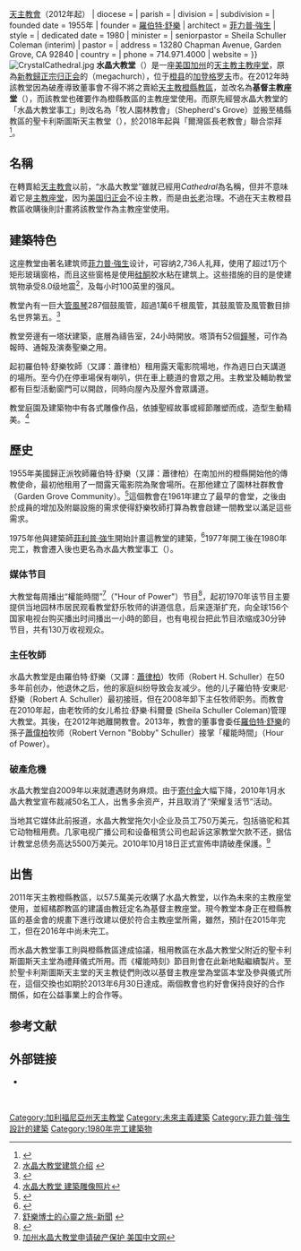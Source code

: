 {{Coord|33.787396|-117.898933|region:US_type:landmark|display=title}}
{{noteTA
|1=zh-hans:县;zh-hk:縣;zh-tw:郡;
|2=zh-hans:橙县;zh-hk:橙縣;zh-tw:橘郡;
|3=zh-tw:菲力普·強生; zh-cn:菲利普·约翰逊; zh-hk:菲利浦·莊臣; zh-sg:菲力普·约翰逊; zh-mo:菲力普·約翰遜;
}}
{{Infobox church
| name           = 水晶大教堂
| fullname       = 
| color          = 
| image          = Crys-ext.jpg
| imagesize      = 280
| caption        = 
| landscape      = yes
| denomination   = [[美国归正会|归正会]]{{→}}[[天主教會|天主教會]]（2012年起）
| diocese        = 
| parish         = 
| division       = 
| subdivision    = 
| founded date   = 1955年
| founder        = [[羅伯特·舒樂|羅伯特·舒樂]]
| architect      = [[菲力普·強生|菲力普·強生]]
| style          = 
| dedicated date = 1980
| minister       = 
| seniorpastor   = Sheila Schuller Coleman (interim)
| pastor         = 
| address        = 13280 Chapman Avenue, Garden Grove, CA 92840
| country        = {{USA}}
| phone          = 714.971.4000
| website        = {{url|http://www.crystalcathedral.org/}}
}}
[[File:CrystalCathedral.jpg|thumb]]
'''水晶大教堂'''（{{lang-en|Crystal Cathedral}}）是一座[[美国|美国]][[加州|加州]]的[[天主教|天主教]][[主教座堂|主教座堂]]，原為[[新教|新教]][[歸正宗|歸正宗]][[美国归正会|归正会]]的{{link-en|超級教會|Megachurch|超级教堂}}（megachurch），位于[[橙县_(加利福尼亚州)|橙县]]的[[加登格罗夫_(加利福尼亚州)|加登格罗夫]]市。在2012年時該教堂因為破產導致董事會不得不將之賣給[[天主教橙縣教區|天主教橙縣教區]]，並改名為'''基督主教座堂'''（{{lang-en|Christ Cathedral}}），而該教堂也確要作為橙縣教區的主教座堂使用。而原先經營水晶大教堂的「水晶大教堂事工」則改名為「牧人園林教會」（Shepherd's Grove）並搬至橘縣教區的聖卡利斯圖斯天主教堂（{{lang-en|St. Callistus Catholic Church}}），於2018年起與「爾灣區長老教會」聯合崇拜<ref>{{cite news|author=孫菲比|title=「權能時間」下月告別水晶大教堂移師新堂|url=http://www.gospelherald.com.hk/news/wor_3214.htm|newspaper=香港基督日報|date=2013年5月22日|accessdate=2014年3月24日|archive-date=2014年3月24日|archive-url=https://web.archive.org/web/20140324202534/http://www.gospelherald.com.hk/news/wor_3214.htm|dead-url=no}}</ref>。

==名稱==
在轉賣給[[天主教會|天主教會]]以前，“水晶大教堂”雖就已經用''Cathedral''為名稱，但并不意味着它是[[主教座堂|主教座堂]]，因为[[美国归正会|美国归正会]]不设主教，而是由[[长老|长老]]治理。不過在天主教橙县教區收購後則計畫將該教堂作為主教座堂使用。

== 建築特色 ==
这座教堂由著名建筑师[[菲力普·強生|菲力普·強生]]设计，可容纳2,736人礼拜，使用了超过1万个矩形玻璃窗格，而且这些窗格是使用[[矽氧樹脂|硅酮]]胶水粘在建筑上。这些措施的目的是使建筑物承受8.0级地震<ref>[http://www.crystalcathedral.org/about/architecture.php 水晶大教堂建筑介绍] {{webarchive|url=https://web.archive.org/web/20100316201920/http://www.crystalcathedral.org/about/architecture.php |date=2010-03-16 }}</ref>，及每小时100英里的强风。

教堂內有一巨大[[管風琴|管風琴]]287個鼓風管，超過1萬6千根風管，其鼓風管及風管數目排名世界第五。<ref>{{Cite web |url=http://www.atlascom.us/bigpipes.htm |title=全球20大現存管風琴 |accessdate=2010-10-20 |archive-date=2019-08-27 |archive-url=https://web.archive.org/web/20190827094901/http://www.atlascom.us/bigpipes.htm |dead-url=no }}</ref>

教堂旁邊有一塔狀建築，底層為禱告室，24小時開放。塔頂有52個[[鐘琴|鐘琴]]，可作為報時、通報及演奏聖樂之用。

起初羅伯特·舒樂牧師（又譯：蕭律柏）租用露天電影院場地，作為週日白天講道的場所。至今仍在停車場保有喇叭，供在車上聽道的會眾之用。主教堂及輔助教堂都有巨型活動窗門可以開啟，同時向屋內及屋外會眾講道。

教堂庭園及建築物中有各式雕像作品，依據聖經故事或經節雕塑而成，造型生動精美。<ref>[http://www.chineseinla.com/f/page_viewtopic/t_105.html 水晶大教堂 建築雕像照片]</ref>

==歷史==
1955年美國歸正派牧師羅伯特·舒樂（又譯：蕭律柏）在南加州的橙縣開始他的傳教使命，最初他租用了一間露天電影院為聚會場所。在那他建立了園林社群教會（Garden Grove Community）。<ref name=hist>{{cite web|title=History{{spaced ndash}}1955 to Today |year=2009 |publisher=Crystal Cathedral Ministries |url=http://www.crystalcathedral.org/about/history.php |accessdate=2009-10-06 |deadurl=yes |archiveurl=https://web.archive.org/web/20090720042048/http://www.crystalcathedral.org/about/history.php |archivedate=2009-07-20 }}</ref>這個教會在1961年建立了最早的會堂，之後由於成員的增加及附屬設施的需求使得舒樂牧師打算為教會啟建一間教堂以滿足這些需求。

1975年他與建築師[[菲利普·強生|菲利普·強生]]開始計畫這教堂的建築，<ref>{{cite web|author=蔡少琪|title=近代大教堂的先驅：水晶大教堂（Crystal Cathedral, 1979）和蕭律柏牧師（Robert H. Schuller）|url=http://www.chinesetheology.com/Megachurches/CrystalCathedral.htm|accessdate=2014-03-24|archive-date=2015-04-05|archive-url=https://web.archive.org/web/20150405010954/http://www.chinesetheology.com/Megachurches/CrystalCathedral.htm|dead-url=no}}</ref>1977年開工後在1980年完工，教會遷入後也更名為水晶大教堂事工（{{lang-en|Crystal Cathedral Ministries}}）。

=== 媒体节目 ===
大教堂每周播出“權能時間”<ref>[http://www.drschuller.com.cn/main/news.htm 舒樂博士的心靈之旅-新聞] {{webarchive|url=https://web.archive.org/web/20090221091828/http://drschuller.com.cn/main/news.htm |date=2009-02-21 }}</ref>（"Hour of Power"）节目<ref>{{Cite web |url=http://www.hourofpower.org/ |title=“動力時空”Hour of Power 節目 |accessdate=2010-10-25 |archive-date=2010-09-22 |archive-url=https://web.archive.org/web/20100922081029/http://hourofpower.org/ |dead-url=no }}</ref>，起初1970年该节目主要提供当地园林市居民观看教堂舒乐牧师的讲道信息，后来逐渐扩充，向全球156个国家电视台购买播出时间播出一小時的節目，也有电视台把此节目浓缩成30分钟节目，共有130万收视观众。

=== 主任牧師 ===
水晶大教堂是由羅伯特·舒樂（又譯：[[蕭律柏|蕭律柏]]）牧师（Robert H. Schuller）在50多年前创办，他退休之后，他的家庭纠纷导致会友减少。他的儿子羅伯特·安東尼·舒樂（Robert A. Schuller）最初接班，但在2008年卸下主任牧师职务。而教會在2010年起，由老牧师的女儿希拉·舒樂·科爾曼 (Sheila Schuller Coleman)管理大教堂。其後，在2012年她離開教會。2013年，教會的董事會委任[[羅伯特·舒樂|羅伯特·舒樂]]的孫子[[蕭偉柏|蕭偉柏]]牧师（Robert Vernon "Bobby" Schuller）接掌「權能時間」（Hour of Power）。

=== 破產危機 ===
水晶大教堂自2009年以来就遭遇财务麻烦。由于[[寄付金|寄付金]]大幅下降，2010年1月水晶大教堂宣布裁减50名工人，出售多余资产，并且取消了“荣耀复活节”活动。

当地其它媒体此前报道，水晶大教堂拖欠小企业及员工750万美元，包括骆驼和其它动物租用费。几家电视广播公司和设备租赁公司也起诉这家教堂欠款不还，据估计教堂总债务高达5500万美元。2010年10月18日正式宣佈申請破產保護。<ref>[http://www.sinovision.net/index.php?module=news&act=details&col_id=3&news_id=150881 加州水晶大教堂申请破产保护 美国中文网]</ref>

==出售==
2011年天主教橙縣教區，以57.5萬美元收購了水晶大教堂，以作為未來的主教座堂使用，並經橘郡教區的建議由教廷定名為基督主教座堂。現今教堂本身正在橙縣教區的基金會的規畫下進行改建以便於符合主教座堂所需，雖然，預計在2015年完工，但在2016年中尚未完工。

而水晶大教堂事工則與橙縣教區達成協議，租用教區在水晶大教堂父附近的聖卡利斯圖斯天主堂為禮拜儀式所用。而《權能時刻》節目則會在此新地點繼續製片。至於聖卡利斯圖斯天主堂的天主教徒們則改以基督主教座堂為堂區本堂及參與儀式所在，這個交換也如期於2013年6月30日達成。兩個教會也約好會保持良好的合作關係，如在公益事業上的合作等。

== 参考文献 ==
{{Reflist|2}}

== 外部链接 ==
{{Commons category|Christ Cathedral (Garden Grove, California)}}
* {{official website|https://christcathedralcalifornia.org/}}

<br>
[[Category:加利福尼亞州天主教堂|Category:加利福尼亞州天主教堂]]
[[Category:未來主義建築|Category:未來主義建築]]
[[Category:菲力普·強生設計的建築|Category:菲力普·強生設計的建築]]
[[Category:1980年完工建築物|Category:1980年完工建築物]]